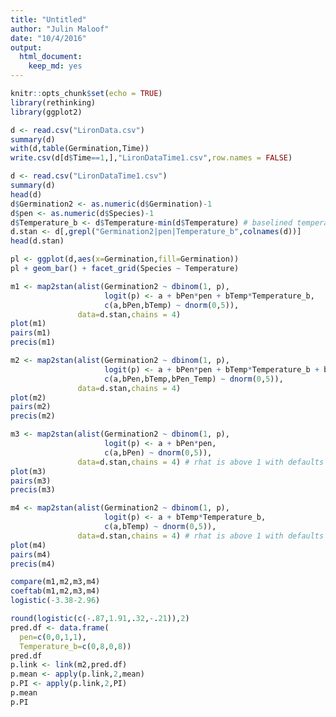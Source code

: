 ```yaml
---
title: "Untitled"
author: "Julin Maloof"
date: "10/4/2016"
output: 
  html_document: 
    keep_md: yes
---
```


```r
knitr::opts_chunk$set(echo = TRUE)
library(rethinking)
library(ggplot2)
```

```r
d <- read.csv("LironData.csv")
summary(d)
with(d,table(Germination,Time))
write.csv(d[d$Time==1,],"LironDataTime1.csv",row.names = FALSE)

d <- read.csv("LironDataTime1.csv")
summary(d)
head(d)
d$Germination2 <- as.numeric(d$Germination)-1
d$pen <- as.numeric(d$Species)-1
d$Temperature_b <- d$Temperature-min(d$Temperature) # baselined temperature
d.stan <- d[,grepl("Germination2|pen|Temperature_b",colnames(d))]
head(d.stan)
```

```r
pl <- ggplot(d,aes(x=Germination,fill=Germination))
pl + geom_bar() + facet_grid(Species ~ Temperature)
```


```r
m1 <- map2stan(alist(Germination2 ~ dbinom(1, p),
                     logit(p) <- a + bPen*pen + bTemp*Temperature_b,
                     c(a,bPen,bTemp) ~ dnorm(0,5)),
               data=d.stan,chains = 4)
plot(m1)
pairs(m1)
precis(m1)
```

```r
m2 <- map2stan(alist(Germination2 ~ dbinom(1, p),
                     logit(p) <- a + bPen*pen + bTemp*Temperature_b + bPen_Temp*pen*Temperature_b,
                     c(a,bPen,bTemp,bPen_Temp) ~ dnorm(0,5)),
               data=d.stan,chains = 4)
plot(m2)
pairs(m2)
precis(m2)
```

```r
m3 <- map2stan(alist(Germination2 ~ dbinom(1, p),
                     logit(p) <- a + bPen*pen,
                     c(a,bPen) ~ dnorm(0,5)),
               data=d.stan,chains = 4) # rhat is above 1 with defaults
plot(m3)
pairs(m3)
precis(m3)
```

```r
m4 <- map2stan(alist(Germination2 ~ dbinom(1, p),
                     logit(p) <- a + bTemp*Temperature_b,
                     c(a,bTemp) ~ dnorm(0,5)),
               data=d.stan,chains = 4) # rhat is above 1 with defaults
plot(m4)
pairs(m4)
precis(m4)
```

```r
compare(m1,m2,m3,m4)
coeftab(m1,m2,m3,m4)
logistic(-3.38-2.96)
```

```r
round(logistic(c(-.87,1.91,.32,-.21)),2)
pred.df <- data.frame(
  pen=c(0,0,1,1),
  Temperature_b=c(0,8,0,8))
pred.df
p.link <- link(m2,pred.df)
p.mean <- apply(p.link,2,mean)
p.PI <- apply(p.link,2,PI)
p.mean
p.PI
```






